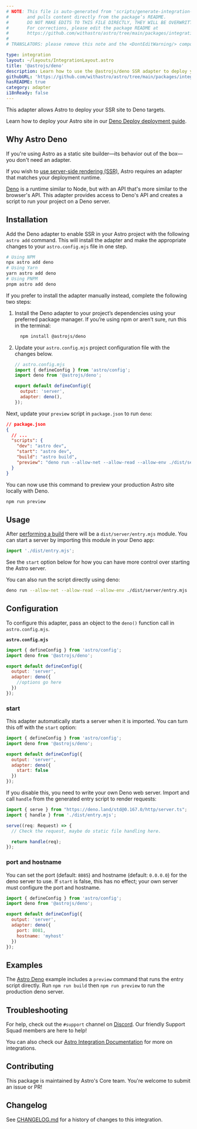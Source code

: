 ```yaml
---
# NOTE: This file is auto-generated from 'scripts/generate-integration-pages.ts'
#       and pulls content directly from the package’s README.
#       DO NOT MAKE EDITS TO THIS FILE DIRECTLY, THEY WILL BE OVERWRITTEN!
#       For corrections, please edit the package README at
#       https://github.com/withastro/astro/tree/main/packages/integrations/deno/
#
# TRANSLATORS: please remove this note and the <DontEditWarning/> component.

type: integration
layout: ~/layouts/IntegrationLayout.astro
title: '@astrojs/deno'
description: Learn how to use the @astrojs/deno SSR adapter to deploy your Astro project.
githubURL: 'https://github.com/withastro/astro/tree/main/packages/integrations/deno/'
hasREADME: true
category: adapter
i18nReady: false
---
```



<DontEditWarning/>

This adapter allows Astro to deploy your SSR site to Deno targets.

Learn how to deploy your Astro site in our [Deno Deploy deployment guide](/en/guides/deploy/deno/).

## Why Astro Deno

If you're using Astro as a static site builder—its behavior out of the box—you don't need an adapter.

If you wish to [use server-side rendering (SSR)](/en/guides/server-side-rendering/), Astro requires an adapter that matches your deployment runtime.

[Deno](https://deno.land/) is a runtime similar to Node, but with an API that's more similar to the browser's API. This adapter provides access to Deno's API and creates a script to run your project on a Deno server.

## Installation

Add the Deno adapter to enable SSR in your Astro project with the following `astro add` command. This will install the adapter and make the appropriate changes to your `astro.config.mjs` file in one step.

```sh
# Using NPM
npx astro add deno
# Using Yarn
yarn astro add deno
# Using PNPM
pnpm astro add deno
```

If you prefer to install the adapter manually instead, complete the following two steps:

1.  Install the Deno adapter to your project’s dependencies using your preferred package manager. If you’re using npm or aren’t sure, run this in the terminal:

    ```bash
      npm install @astrojs/deno
    ```

2.  Update your `astro.config.mjs` project configuration file with the changes below.

    ```js ins={3,6-7}
    // astro.config.mjs
    import { defineConfig } from 'astro/config';
    import deno from '@astrojs/deno';

    export default defineConfig({
      output: 'server',
      adapter: deno(),
    });
    ```

Next, update your `preview` script in `package.json` to run `deno`:

```json ins={8}
// package.json
{
  // ...
  "scripts": {
    "dev": "astro dev",
    "start": "astro dev",
    "build": "astro build",
    "preview": "deno run --allow-net --allow-read --allow-env ./dist/server/entry.mjs"
  }
}
```

You can now use this command to preview your production Astro site locally with Deno.

```bash
npm run preview
```

## Usage

After [performing a build](/en/guides/deploy/#building-your-site-locally) there will be a `dist/server/entry.mjs` module. You can start a server by importing this module in your Deno app:

```js
import './dist/entry.mjs';
```

See the `start` option below for how you can have more control over starting the Astro server.

You can also run the script directly using deno:

```sh
deno run --allow-net --allow-read --allow-env ./dist/server/entry.mjs
```

## Configuration

To configure this adapter, pass an object to the `deno()` function call in `astro.config.mjs`.

**`astro.config.mjs`**

```js
import { defineConfig } from 'astro/config';
import deno from '@astrojs/deno';

export default defineConfig({
  output: 'server',
  adapter: deno({
    //options go here
  })
});
```

### start

This adapter automatically starts a server when it is imported. You can turn this off with the `start` option:

```js
import { defineConfig } from 'astro/config';
import deno from '@astrojs/deno';

export default defineConfig({
  output: 'server',
  adapter: deno({
    start: false
  })
});
```

If you disable this, you need to write your own Deno web server. Import and call `handle` from the generated entry script to render requests:

```ts
import { serve } from "https://deno.land/std@0.167.0/http/server.ts";
import { handle } from './dist/entry.mjs';

serve((req: Request) => {
  // Check the request, maybe do static file handling here.

  return handle(req);
});
```

### port and hostname

You can set the port (default: `8085`) and hostname (default: `0.0.0.0`) for the deno server to use. If `start` is false, this has no effect; your own server must configure the port and hostname.

```js
import { defineConfig } from 'astro/config';
import deno from '@astrojs/deno';

export default defineConfig({
  output: 'server',
  adapter: deno({
    port: 8081,
    hostname: 'myhost'
  })
});
```

## Examples

The [Astro Deno](https://github.com/withastro/astro/tree/main/examples/deno) example includes a `preview` command that runs the entry script directly. Run `npm run build` then `npm run preview` to run the production deno server.

## Troubleshooting

For help, check out the `#support` channel on [Discord](https://astro.build/chat). Our friendly Support Squad members are here to help!

You can also check our [Astro Integration Documentation][astro-integration] for more on integrations.

## Contributing

This package is maintained by Astro's Core team. You're welcome to submit an issue or PR!

## Changelog

See [CHANGELOG.md](https://github.com/withastro/astro/tree/main/packages/integrations/deno/CHANGELOG.md) for a history of changes to this integration.

[astro-integration]: /en/guides/integrations-guide/
